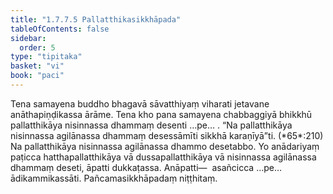 ```yaml
---
title: "1.7.7.5 Pallatthikasikkhāpada"
tableOfContents: false
sidebar:
  order: 5
type: "tipitaka"
basket: "vi"
book: "paci"
---
```



<DynamicBreadcrumb />

<Division number="642" book="paci" e="ch" v="2" p="265">

<Paragraph number="2023" book="paci">
Tena samayena buddho bhagavā sāvatthiyaṃ viharati jetavane anāthapiṇḍikassa ārāme. Tena kho pana samayena chabbaggiyā bhikkhū pallatthikāya nisinnassa dhammaṃ desenti …pe… .
</Paragraph>

<Paragraph number="2024" book="paci">
<Emphasis>“Na pallatthikāya nisinnassa agilānassa dhammaṃ desessāmīti sikkhā karaṇīyā”</Emphasis>ti. (*65*:<Emphasis>210</Emphasis>)
</Paragraph>

<Paragraph number="2025" book="paci">
Na pallatthikāya nisinnassa agilānassa dhammo desetabbo. Yo anādariyaṃ paṭicca hatthapallatthikāya vā dussapallatthikāya vā nisinnassa agilānassa dhammaṃ deseti, āpatti dukkaṭassa.
</Paragraph>

<Paragraph number="2026" book="paci">
Anāpatti—  asañcicca …pe…  ādikammikassāti.

</Paragraph>
</Division>

<Paragraph number="2027" type="center" book="paci">
Pañcamasikkhāpadaṃ niṭṭhitaṃ.
</Paragraph>